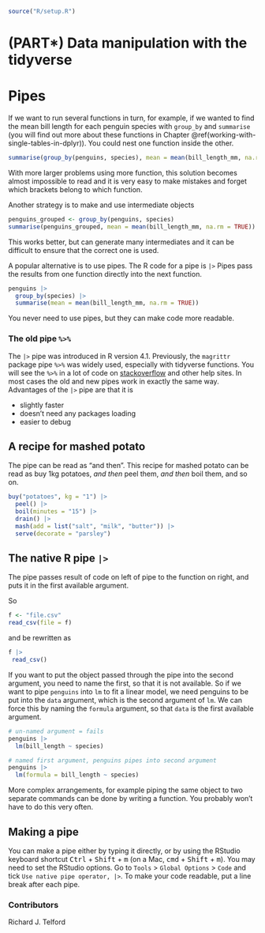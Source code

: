 ``` r
source("R/setup.R")
```

# (PART\*) Data manipulation with the tidyverse {-}

# Pipes

If we want to run several functions in turn, for example, if we wanted to find the mean bill length for each penguin species with `group_by` and `summarise` (you will find out more about these functions in Chapter \@ref(working-with-single-tables-in-dplyr)).
You could nest one function inside the other.

```r
summarise(group_by(penguins, species), mean = mean(bill_length_mm, na.rm = TRUE))
```
With more larger problems using more function, this solution becomes almost impossible to read and it is very easy to make mistakes and forget which brackets belong to which function.

Another strategy is to make and use intermediate objects

```r
penguins_grouped <- group_by(penguins, species)
summarise(penguins_grouped, mean = mean(bill_length_mm, na.rm = TRUE))
```
This works better, but can generate many intermediates and it can be difficult to ensure that the correct one is used.

A popular alternative is to use pipes.
The R code for a pipe is `|>`
Pipes pass the results from one function directly into the next function.

```r
penguins |> 
  group_by(species) |>
  summarise(mean = mean(bill_length_mm, na.rm = TRUE))
```

You never need to use pipes, but they can make code more readable.

### The old pipe `%>%` {- .facta .toc-ignore}

The `|>` pipe was introduced in R version 4.1.
Previously, the `magrittr` package pipe `%>%` was widely used, especially with tidyverse functions.
You will see the `%>%` in a lot of code on [stackoverflow](https://stackoverflow.com/questions/tagged/r) and other help sites.
In most cases the old and new pipes work in exactly the same way.
Advantages of the `|>` pipe are that it is 

 - slightly faster
 - doesn't need any packages loading
 - easier to debug

## A recipe for mashed potato

The pipe can be read as "and then".
This recipe for mashed potato can be read as buy 1kg potatoes, *and then* peel them, *and then* boil them, and so on. 

```r
buy("potatoes", kg = "1") |> 
  peel() |> 
  boil(minutes = "15") |> 
  drain() |> 
  mash(add = list("salt", "milk", "butter")) |> 
  serve(decorate = "parsley")
```

## The native R pipe `|>`

The pipe passes result of code on left of pipe to the function on right, and puts it in the first available argument.

So

```r
f <- "file.csv"
read_csv(file = f)
```

and be rewritten as

```r
f |>
 read_csv()
```

If you want to put the object passed through the pipe into the second argument, you need to name the first, so that it is not available.
So if we want to pipe `penguins` into `lm` to fit a linear model, we need penguins to be put into the `data` argument, which is the second argument of `lm`.
We can force this by naming the `formula` argument, so that `data` is the first available argument.

```r
# un-named argument = fails
penguins |>
  lm(bill_length ~ species)

# named first argument, penguins pipes into second argument
penguins |>
  lm(formula = bill_length ~ species)
```

More complex arrangements, for example piping the same object to two separate commands can be done by writing a function.
You probably won't have to do this very often.

## Making a pipe

You can make a pipe either by typing it directly, or by using the RStudio keyboard shortcut <kbd>Ctrl</kbd> + <kbd>Shift</kbd> + <kbd>m</kbd> 
(on a Mac, <kbd>cmd</kbd> + <kbd>Shift</kbd> + <kbd>m</kbd>).
You may need to set the RStudio options.
Go to `Tools` > `Global Options` > `Code` and tick `Use native pipe operator, |>`.
To make your code readable, put a line break after each pipe.

### Contributors {- .contributors .toc-ignore}

Richard J. Telford
